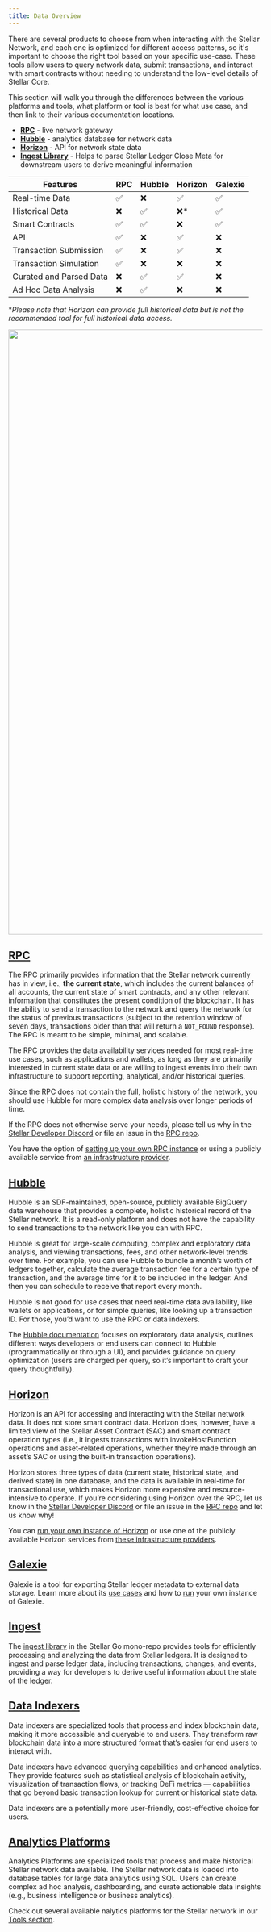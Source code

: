 ```yaml
---
title: Data Overview
---
```



There are several products to choose from when interacting with the Stellar Network, and each one is optimized for different access patterns, so it's important to choose the right tool based on your specific use-case. These tools allow users to query network data, submit transactions, and interact with smart contracts without needing to understand the low-level details of Stellar Core.

This section will walk you through the differences between the various platforms and tools, what platform or tool is best for what use case, and then link to their various documentation locations.

- **[RPC](#rpc)** - live network gateway
- **[Hubble](#hubble)** - analytics database for network data
- **[Horizon](#horizon)** - API for network state data
- **[Ingest Library](#ingest)** - Helps to parse Stellar Ledger Close Meta for downstream users to derive meaningful information

| Features                | RPC | Hubble | Horizon | Galexie |
| ----------------------- | --- | ------ | ------- | ------- |
| Real-time Data          | ✅  | ❌     | ✅      | ✅      |
| Historical Data         | ❌  | ✅     | ❌\*    | ✅      |
| Smart Contracts         | ✅  | ✅     | ❌      | ✅      |
| API                     | ✅  | ❌     | ✅      | ❌      |
| Transaction Submission  | ✅  | ❌     | ✅      | ❌      |
| Transaction Simulation  | ✅  | ❌     | ❌      | ❌      |
| Curated and Parsed Data | ❌  | ✅     | ✅      | ❌      |
| Ad Hoc Data Analysis    | ❌  | ✅     | ❌      | ❌      |

\*_Please note that Horizon can provide full historical data but is not the recommended tool for full historical data access._

<img src={platform_decision_tree} width="1200" />

## [RPC](./rpc/README.mdx)

The RPC primarily provides information that the Stellar network currently has in view, i.e., **the current state**, which includes the current balances of all accounts, the current state of smart contracts, and any other relevant information that constitutes the present condition of the blockchain. It has the ability to send a transaction to the network and query the network for the status of previous transactions (subject to the retention window of seven days, transactions older than that will return a `NOT_FOUND` response). The RPC is meant to be simple, minimal, and scalable.

The RPC provides the data availability services needed for most real-time use cases, such as applications and wallets, as long as they are primarily interested in current state data or are willing to ingest events into their own infrastructure to support reporting, analytical, and/or historical queries.

Since the RPC does not contain the full, holistic history of the network, you should use Hubble for more complex data analysis over longer periods of time.

If the RPC does not otherwise serve your needs, please tell us why in the [Stellar Developer Discord](https://discord.gg/stellardev) or file an issue in the [RPC repo](https://github.com/stellar/soroban-rpc).

You have the option of [setting up your own RPC instance](./rpc/admin-guide.mdx) or using a publicly available service from [an infrastructure provider](./rpc/rpc-providers.mdx).

## [Hubble](./hubble/README.mdx)

Hubble is an SDF-maintained, open-source, publicly available BigQuery data warehouse that provides a complete, holistic historical record of the Stellar network. It is a read-only platform and does not have the capability to send transactions to the network like you can with RPC.

Hubble is great for large-scale computing, complex and exploratory data analysis, and viewing transactions, fees, and other network-level trends over time. For example, you can use Hubble to bundle a month’s worth of ledgers together, calculate the average transaction fee for a certain type of transaction, and the average time for it to be included in the ledger. And then you can schedule to receive that report every month.

Hubble is not good for use cases that need real-time data availability, like wallets or applications, or for simple queries, like looking up a transaction ID. For those, you’d want to use the RPC or data indexers.

The [Hubble documentation](./hubble/README.mdx) focuses on exploratory data analysis, outlines different ways developers or end users can connect to Hubble (programmatically or through a UI), and provides guidance on query optimization (users are charged per query, so it’s important to craft your query thoughtfully).

## [Horizon](./horizon/README.mdx)

Horizon is an API for accessing and interacting with the Stellar network data. It does not store smart contract data. Horizon does, however, have a limited view of the Stellar Asset Contract (SAC) and smart contract operation types (i.e., it ingests transactions with invokeHostFunction operations and asset-related operations, whether they’re made through an asset’s SAC or using the built-in transaction operations).

Horizon stores three types of data (current state, historical state, and derived state) in one database, and the data is available in real-time for transactional use, which makes Horizon more expensive and resource-intensive to operate. If you’re considering using Horizon over the RPC, let us know in the [Stellar Developer Discord](https://discord.gg/stellardev) or file an issue in the [RPC repo](https://github.com/stellar/soroban-rpc) and let us know why!

You can [run your own instance of Horizon](./horizon/admin-guide/README.mdx) or use one of the publicly available Horizon services from [these infrastructure providers](./horizon/horizon-providers.mdx).

## [Galexie](./galexie/README.mdx)

Galexie is a tool for exporting Stellar ledger metadata to external data storage. Learn more about its [use cases](./galexie/README.mdx) and how to [run](./galexie/admin_guide/README.mdx) your own instance of Galexie.

## [Ingest](./ingest-library/README.mdx)

The [ingest library](https://github.com/stellar/go/tree/master/ingest) in the Stellar Go mono-repo provides tools for efficiently processing and analyzing the data from Stellar ledgers. It is designed to ingest and parse ledger data, including transactions, changes, and events, providing a way for developers to derive useful information about the state of the ledger.

## [Data Indexers](./data-indexers/README.mdx)

Data indexers are specialized tools that process and index blockchain data, making it more accessible and queryable to end users. They transform raw blockchain data into a more structured format that’s easier for end users to interact with.

Data indexers have advanced querying capabilities and enhanced analytics. They provide features such as statistical analysis of blockchain activity, visualization of transaction flows, or tracking DeFi metrics — capabilities that go beyond basic transaction lookup for current or historical state data.

Data indexers are a potentially more user-friendly, cost-effective choice for users.

## [Analytics Platforms](../tools/developer-tools/analytics-platforms.mdx)

Analytics Platforms are specialized tools that process and make historical Stellar network data available. The Stellar network data is loaded into database tables for large data analytics using SQL. Users can create complex ad hoc analysis, dashboarding, and curate actionable data insights (e.g., business intelligence or business analytics).

Check out several available nalytics platforms for the Stellar network in our [Tools section](../tools/developer-tools/analytics-platforms.mdx).
